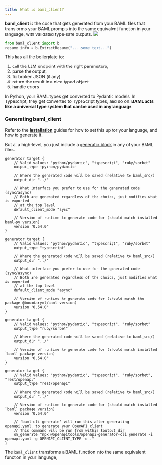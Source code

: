 ```yaml
---
title: What is baml_client?
---
```


**baml_client** is the code that gets generated from your BAML files that transforms your BAML prompts into the same equivalent function in your language, with validated type-safe outputs.
<img src="/assets/vscode/baml-client.png" />
```python Python
from baml_client import b
resume_info = b.ExtractResume("....some text...")
```

This has all the boilerplate to:
1. call the LLM endpoint with the right parameters,
2. parse the output,
3. fix broken JSON (if any)
4. return the result in a nice typed object.
5. handle errors

In Python, your BAML types get converted to Pydantic models. In Typescript, they get converted to TypeScript types, and so on. **BAML acts like a universal type system that can be used in any language**.



### Generating baml_client

 Refer to the **[Installation](/guide/installation-language/python)** guides for how to set this up for your language, and how to generate it.

 But at a high-level, you just include a [generator block](/ref/baml/generator) in any of your BAML files.

<CodeBlocks>

```baml Python
generator target {
    // Valid values: "python/pydantic", "typescript", "ruby/sorbet"
    output_type "python/pydantic"

    // Where the generated code will be saved (relative to baml_src/)
    output_dir "../"

    // What interface you prefer to use for the generated code (sync/async)
    // Both are generated regardless of the choice, just modifies what is exported
    // at the top level
    default_client_mode "sync"

    // Version of runtime to generate code for (should match installed baml-py version)
    version "0.54.0"
}
```

```baml TypeScript
generator target {
    // Valid values: "python/pydantic", "typescript", "ruby/sorbet"
    output_type "typescript"

    // Where the generated code will be saved (relative to baml_src/)
    output_dir "../"

    // What interface you prefer to use for the generated code (sync/async)
    // Both are generated regardless of the choice, just modifies what is exported
    // at the top level
    default_client_mode "async"

    // Version of runtime to generate code for (should match the package @boundaryml/baml version)
    version "0.54.0"
}
```

```baml Ruby (beta)
generator target {
    // Valid values: "python/pydantic", "typescript", "ruby/sorbet"
    output_type "ruby/sorbet"

    // Where the generated code will be saved (relative to baml_src/)
    output_dir "../"

    // Version of runtime to generate code for (should match installed `baml` package version)
    version "0.54.0"
}
```

```baml OpenAPI
generator target {
    // Valid values: "python/pydantic", "typescript", "ruby/sorbet", "rest/openapi"
    output_type "rest/openapi"

    // Where the generated code will be saved (relative to baml_src/)
    output_dir "../"

    // Version of runtime to generate code for (should match installed `baml` package version)
    version "0.54.0"

    // 'baml-cli generate' will run this after generating openapi.yaml, to generate your OpenAPI client
    // This command will be run from within $output_dir
    on_generate "npx @openapitools/openapi-generator-cli generate -i openapi.yaml -g OPENAPI_CLIENT_TYPE -o ."
}
```
</CodeBlocks>

The `baml_client` transforms a BAML function into the same equivalent function in your language,

